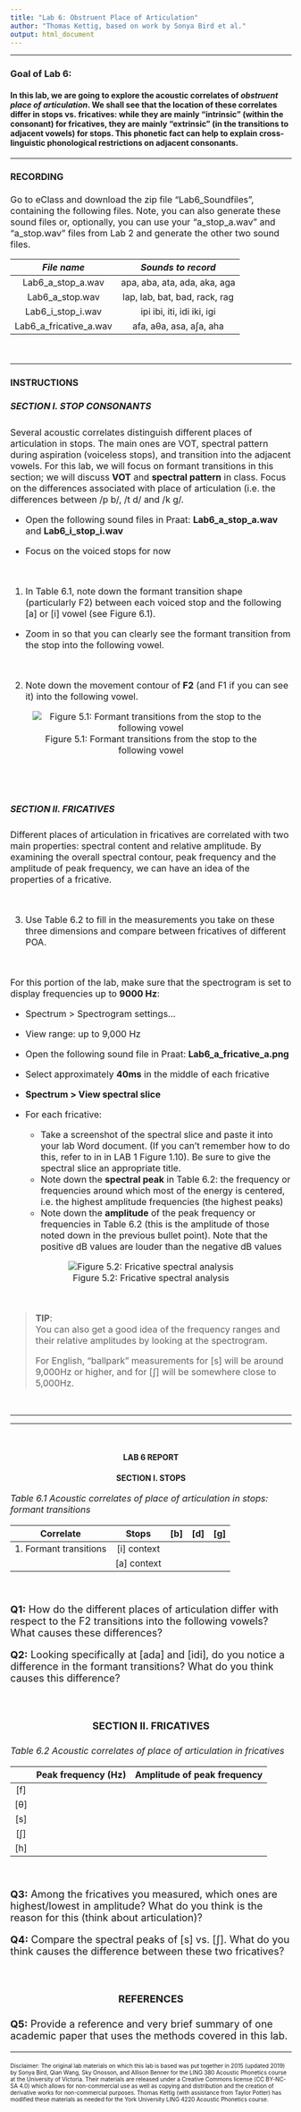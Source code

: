 ```yaml
---
title: "Lab 6: Obstruent Place of Articulation"
author: "Thomas Kettig, based on work by Sonya Bird et al."
output: html_document
---
```

***

### __Goal of Lab 6:__
<h4> In this lab, we are going to explore the acoustic correlates of _obstruent place of articulation_. We shall see that the location of these correlates differ in stops vs. fricatives: while they are mainly “intrinsic” (within the consonant) for fricatives, they are mainly “extrinsic” (in the transitions to adjacent vowels) for stops. This phonetic fact can help to explain cross-linguistic phonological restrictions on adjacent consonants. </h4>

***
<font size= "3.5">

#### __RECORDING__

Go to eClass and download the zip file "Lab6_Soundfiles", containing the following files. Note, you can also generate these sound files or, optionally, you can use your "a_stop_a.wav" and "a_stop.wav" files from Lab 2 and generate the other two sound files.

| _File name_            | _Sounds to record_             |
|:----------------------:|:------------------------------:|
|Lab6_a_stop_a.wav       |  apa, aba, ata, ada, aka, aga  |
|Lab6_a_stop.wav         |  lap, lab, bat, bad, rack, rag |
|Lab6_i_stop_i.wav       |  ipi ibi, iti, idi iki, igi    |
|Lab6_a_fricative_a.wav  |  afa, aθa, asa, aʃa, aha       |

<br>

***

#### __INSTRUCTIONS__
##### __SECTION I. STOP CONSONANTS__

Several acoustic correlates distinguish different places of articulation in stops. The main ones are VOT, spectral pattern during aspiration (voiceless stops), and transition into the adjacent vowels. For this lab, we will focus on formant transitions in this section; we will discuss __VOT__ and __spectral pattern__ in class. Focus on the differences associated with place of articulation (i.e. the differences between /p b/, /t d/ and /k g/.

* Open the following sound files in Praat: __Lab6_a_stop_a.wav__ and __Lab6_i_stop_i.wav__  

* Focus on the voiced stops for now

<br>

1. In Table 6.1, note down the formant transition shape (particularly F2) between each voiced stop and the following [a] or [i] vowel (see Figure 6.1).

* Zoom in so that you can clearly see the formant transition from the stop into the following vowel.

<br>

2. Note down the movement contour of __F2__ (and F1 if you can see it) into the following vowel.

<center>
![Figure 5.1: Formant transitions from the stop to the following vowel](./Images/Figure6_formant_stop.png)
</center>

<br>
-------
##### __SECTION II. FRICATIVES__

Different places of articulation in fricatives are correlated with two main properties: spectral content and relative amplitude. By examining the overall spectral contour, peak frequency and the amplitude of peak frequency, we can have an idea of the properties of a fricative.

<br>

3. Use Table 6.2 to fill in the measurements you take on these three dimensions and compare between fricatives of different POA.

<br>

For this portion of the lab, make sure that the spectrogram is set to display frequencies up to
__9000 Hz__:

* Spectrum > Spectrogram settings...
* View range: up to 9,000 Hz
* Open the following sound file in Praat: __Lab6_a_fricative_a.png__
* Select approximately __40ms__ in the middle of each fricative
* __Spectrum > View spectral slice__  

* For each fricative:
  + Take a screenshot of the spectral slice and paste it into your lab Word document. (If you can’t remember how to do this, refer to in in LAB 1 Figure 1.10). Be sure to give the spectral slice an appropriate title.
  + Note down the __spectral peak__ in Table 6.2: the frequency or frequencies around which most of the energy is centered, i.e. the highest amplitude frequencies (the highest peaks)
  + Note down the __amplitude__ of the peak frequency or frequencies in Table 6.2 (this is the amplitude of those noted down in the previous bullet point). Note that the positive dB values are louder than the negative dB values

<center>
![Figure 5.2: Fricative spectral analysis](./Images/Figure6_fricative_spectral.png)
</center>

<br>

> __TIP__:  
You can also get a good idea of the frequency ranges and their relative amplitudes by looking at the spectrogram.
>
For English, "ballpark" measurements for [s] will be around 9,000Hz or higher, and for [ʃ] will be somewhere close to 5,000Hz.

</font>
<br>

***

***
<br>
<center> <h4> __LAB 6 REPORT__ </h4> </center> 
<center> <h4> __SECTION I. STOPS__ </h4> </center> 

<font size= "4.0">

<font size= "3.5"> _Table 6.1 Acoustic correlates of place of articulation in stops: formant transitions_ </font>

|  Correlate             |  Stops      |  [b]  |  [d]  |  [g]  |
|:----------------------:|:-----------:|:-----:|:-----:|:-----:|
|1. Formant transitions  | [i] context |       |       |       |
|                        | [a] context |       |       |       |

<br>

__Q1:__ How do the different places of articulation differ with respect to the F2 transitions into the following vowels? What causes these differences?

__Q2:__ Looking specifically at [ada] and [idi], do you notice a difference in the formant transitions?
What do you think causes this difference?

<br>

<center> <h4> __SECTION II. FRICATIVES__ </h4> </center> 

<font size= "3.5"> _Table 6.2 Acoustic correlates of place of articulation in fricatives_ </font>

|     |  Peak frequency (Hz)  |  Amplitude of peak frequency  |
|:---:|:---------------------:|:-----------------------------:|
| [f] |                       |                               |
| [θ] |                       |                               |
| [s] |                       |                               |
| [ʃ] |                       |                               |
| [h] |                       |                               |

<br>

__Q3:__ Among the fricatives you measured, which ones are highest/lowest in amplitude? What do you think is the reason for this (think about articulation)?

__Q4:__ Compare the spectral peaks of [s] vs. [ʃ]. What do you think causes the difference between these two fricatives?

<br> 

<center> <h4> __REFERENCES__ </h4> </center> 

__Q5:__ Provide a reference and very brief summary of one academic paper that uses the methods covered in this lab.

***

<font size="1.5"> Disclaimer: The original lab materials on which this lab is based was put together in 2015 (updated 2019) by Sonya Bird, Qian Wang, Sky Onosson, and Allison Benner for the LING 380 Acoustic Phonetics course at the University of Victoria. Their materials are released under a Creative Commons license (CC BY-NC-SA 4.0) which allows for non-commercial use as well as copying and distribution and the creation of derivative works for non-commercial purposes. Thomas Kettig (with assistance from Taylor Potter) has modified these materials as needed for the York University LING 4220 Acoustic Phonetics course.</font>

<br>

